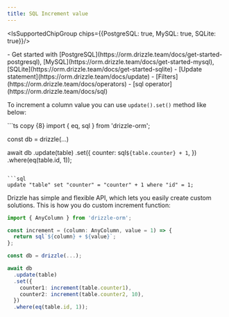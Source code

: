 ```yaml
---
title: SQL Increment value
---
```


<IsSupportedChipGroup chips={{PostgreSQL: true, MySQL: true, SQLite: true}}/>

<Prerequisites>
- Get started with [PostgreSQL](https://orm.drizzle.team/docs/get-started-postgresql), [MySQL](https://orm.drizzle.team/docs/get-started-mysql), [SQLite](https://orm.drizzle.team/docs/get-started-sqlite)
- [Update statement](https://orm.drizzle.team/docs/update)
- [Filters](https://orm.drizzle.team/docs/operators)
- [sql operator](https://orm.drizzle.team/docs/sql)
</Prerequisites>

To increment a column value you can use `update().set()` method like below:

<Section>
```ts copy {8}
import { eq, sql } from 'drizzle-orm';

const db = drizzle(...)
  
await db
  .update(table)
  .set({
    counter: sql`${table.counter} + 1`,
  })
  .where(eq(table.id, 1));
```

```sql
update "table" set "counter" = "counter" + 1 where "id" = 1;
```
</Section>

Drizzle has simple and flexible API, which lets you easily create custom solutions. This is how you do custom increment function:

```ts copy {4,12,13}
import { AnyColumn } from 'drizzle-orm';

const increment = (column: AnyColumn, value = 1) => {
  return sql`${column} + ${value}`;
};

const db = drizzle(...);

await db
  .update(table)
  .set({
    counter1: increment(table.counter1),
    counter2: increment(table.counter2, 10),
  })
  .where(eq(table.id, 1));
```
